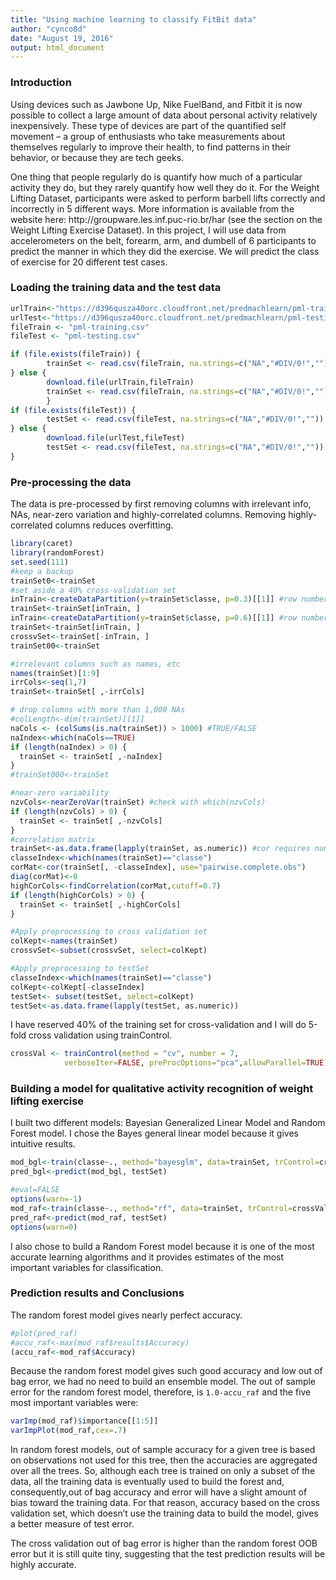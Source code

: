 ```yaml
---
title: "Using machine learning to classify FitBit data"
author: "cynco8d"
date: "August 19, 2016"
output: html_document
---
```


### Introduction

Using devices such as Jawbone Up, Nike FuelBand, and Fitbit it is now possible to collect a large amount of data about personal activity relatively inexpensively. These type of devices are part of the quantified self movement – a group of enthusiasts who take measurements about themselves regularly to improve their health, to find patterns in their behavior, or because they are tech geeks. 

One thing that people regularly do is quantify how much of a particular activity they do, but they rarely quantify how well they do it. For the Weight Lifting Dataset, participants were asked to perform barbell lifts correctly and incorrectly in 5 different ways. More information is available from the website here: http://groupware.les.inf.puc-rio.br/har (see the section on the Weight Lifting Exercise Dataset). In this project, I will use data from accelerometers on the belt, forearm, arm, and dumbell of 6 participants to predict the manner in which they did the exercise. We will predict the class of exercise for 20 different test cases.

### Loading the training data and the test data

```r
urlTrain<-"https://d396qusza40orc.cloudfront.net/predmachlearn/pml-training.csv"
urlTest<-"https://d396qusza40orc.cloudfront.net/predmachlearn/pml-testing.csv"
fileTrain <- "pml-training.csv"
fileTest <- "pml-testing.csv"

if (file.exists(fileTrain)) {
        trainSet <- read.csv(fileTrain, na.strings=c("NA","#DIV/0!",""))
} else { 
        download.file(urlTrain,fileTrain)
        trainSet <- read.csv(fileTrain, na.strings=c("NA","#DIV/0!",""))
        }  
if (file.exists(fileTest)) {
        testSet <- read.csv(fileTest, na.strings=c("NA","#DIV/0!",""))
} else { 
        download.file(urlTest,fileTest)
        testSet <- read.csv(fileTest, na.strings=c("NA","#DIV/0!",""))
} 
```

### Pre-processing the data

The data is pre-processed by first removing columns with irrelevant info, NAs, near-zero variation and highly-correlated columns. Removing highly-correlated columns reduces overfitting.  

```r
library(caret)
library(randomForest)
set.seed(111)
#keep a backup
trainSet0<-trainSet
#set aside a 40% cross-validation set
inTrain<-createDataPartition(y=trainSet$classe, p=0.3)[[1]] #row numbers
trainSet<-trainSet[inTrain, ]
inTrain<-createDataPartition(y=trainSet$classe, p=0.6)[[1]] #row numbers
trainSet<-trainSet[inTrain, ]
crossvSet<-trainSet[-inTrain, ]
trainSet00<-trainSet

#irrelevant columns such as names, etc
names(trainSet)[1:9]
irrCols<-seq(1,7)
trainSet<-trainSet[ ,-irrCols]

# drop columns with more than 1,000 NAs
#colLength<-dim(trainSet)[[1]]
naCols <- (colSums(is.na(trainSet)) > 1000) #TRUE/FALSE
naIndex<-which(naCols==TRUE)
if (length(naIndex) > 0) {
  trainSet <- trainSet[ ,-naIndex] 
}
#trainSet000<-trainSet

#near-zero variability
nzvCols<-nearZeroVar(trainSet) #check with which(nzvCols)
if (length(nzvCols) > 0) {
  trainSet <- trainSet[ ,-nzvCols] 
}
#correlation matrix
trainSet<-as.data.frame(lapply(trainSet, as.numeric)) #cor requires num
classeIndex<-which(names(trainSet)=="classe")
corMat<-cor(trainSet[, -classeIndex], use="pairwise.complete.obs")
diag(corMat)<-0
highCorCols<-findCorrelation(corMat,cutoff=0.7)
if (length(highCorCols) > 0) {
  trainSet <- trainSet[ ,-highCorCols] 
}

#Apply preprocessing to cross validation set
colKept<-names(trainSet)
crossvSet<-subset(crossvSet, select=colKept)

#Apply preprocessing to testSet
classeIndex<-which(names(trainSet)=="classe")
colKept<-colKept[-classeIndex]
testSet<- subset(testSet, select=colKept)
testSet<-as.data.frame(lapply(testSet, as.numeric))
```

I have reserved 40% of the training set for cross-validation and I will do 5-fold cross validation using trainControl.  

```r
crossVal <- trainControl(method = "cv", number = 7, 
            verboseIter=FALSE, preProcOptions="pca",allowParallel=TRUE)
```

### Building a model for qualitative activity recognition of weight lifting exercise

I built two different models: Bayesian Generalized Linear Model and Random Forest model. I chose the Bayes general linear model because it gives intuitive results.  

```r
mod_bgl<-train(classe~., method="bayesglm", data=trainSet, trControl=crossVal)
pred_bgl<-predict(mod_bgl, testSet)
```

```r
#eval=FALSE
options(warn=-1)
mod_raf<-train(classe~., method="rf", data=trainSet, trControl=crossVal)
pred_raf<-predict(mod_raf, testSet)
options(warn=0)
```

I also chose to build a Random Forest model because it is one of the most accurate learning algorithms and it provides estimates of the most important variables for classification.   

### Prediction results and Conclusions

The random forest model gives nearly perfect accuracy.  

```r
#plot(pred_raf)
#accu_raf<-max(mod_raf$results$Accuracy)
(accu_raf<-mod_raf$Accuracy)
```
Because the random forest model gives such good accuracy and low out of bag error, we had no need to build an ensemble model. The out of sample error for the random forest model, therefore, is `1.0-accu_raf` and the five most important variables were:  

```r
varImp(mod_raf)$importance[[1:5]]
varImpPlot(mod_raf,cex=.7)
```

In random forest models, out of sample accuracy for a given tree is based on observations not used for this tree, then the accuracies are aggregated over all the trees. So, although each tree is trained on only a subset of the data, all the training data is eventually used to build the forest and, consequently,out of bag accuracy and error will have a slight amount of bias toward the training data. For that reason, accuracy based on the cross validation set, which doesn't use the training data to build the model, gives a better measure of test error.   


The cross validation out of bag error is higher than the random forest OOB error but it is still quite tiny, suggesting that the test prediction results will be highly accurate.  
